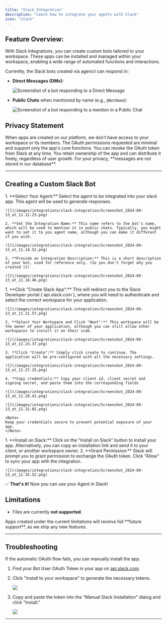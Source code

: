 ```yaml
---
title: "Slack Integration"
description: "Learn how to integrate your agents with Slack"
icon: "slack"
---
```


## **Feature Overview:**

With Slack Integrations, you can create custom bots tailored to your workspace. These apps can be installed and managed within your workspace, enabling a wide range of automated functions and interactions.

Currently, the Slack bots created via agencii can respond in:

- **Direct Messages (DMs):**

    ![Screenshot of a bot responding to a Direct Message](/images/integrations/slack-integration/Screenshot_2024-09-13_at_10.33.06.png)

- **Public Chats** when mentioned by name (e.g., `@BotName`):

    ![Screenshot of a bot responding to a mention in a Public Chat](/images/integrations/slack-integration/Screenshot_2024-09-13_at_10.55.36.png)

## Privacy Statement

<Tip>
When apps are created on our platform, we don't have access to your workspace or its members. The OAuth permissions requested are minimal and support only the app's core functions. You can revoke the OAuth token from Slack at any time. You retain ownership of the app and can distribute it freely, regardless of user growth. For your privacy, **messages are not stored in our database**.
</Tip>

---

## **Creating a Custom Slack Bot**

<Steps>
  <Step title="Provide Basic Details">
    1. **Select Your Agent:** Select the agent to be integrated into your slack app. This agent will be used to generate responses.

    ![](/images/integrations/slack-integration/Screenshot_2024-09-13_at_11.12.23.png)

    2. **Set the Integration Name:** This name refers to the bot's name, which will be used to mention it in public chats. Typically, you might want to set it to you agent name, although you can make it different if you wish.

    ![](/images/integrations/slack-integration/Screenshot_2024-09-13_at_11.14.52.png)

    3. **Provide an Integration Description:** This is a short description of your bot, used for reference only. (So you don't forget why you created it)

    ![](/images/integrations/slack-integration/Screenshot_2024-09-13_at_11.18.46.png)
  </Step>

  <Step title="Create a Slack App">
    1. **Click "Create Slack App":** This will redirect you to the Slack Developer portal (`api.slack.com`), where you will need to authenticate and select the correct workspace for your application.

    ![](/images/integrations/slack-integration/Screenshot_2024-09-13_at_11.21.57.png)

    2. **Select Your Workspace and Click "Next":** This workspace will be the owner of your application, although you can still allow other workspaces to install it on their side.

    ![](/images/integrations/slack-integration/Screenshot_2024-09-13_at_11.23.37.png)

    3. **Click "Create":** Simply click create to continue. The application will be pre-configured with all the necessary settings.

    ![](/images/integrations/slack-integration/Screenshot_2024-09-13_at_11.27.25.png)

    4. **Copy credentials:** Copy your client id, client secret and signing secret, and paste them into the corresponding fields

    ![](/images/integrations/slack-integration/Screenshot_2024-09-13_at_11.29.41.png)

    ![](/images/integrations/slack-integration/Screenshot_2024-09-13_at_11.32.02.png)

    <Note>
    Keep your credentials secure to prevent potential exposure of your app.
    </Note>
  </Step>

  <Step title="Finish Your Installation">
    1. **Install on Slack:** Click on the "Install on Slack" button to install your app.
        <Tip>
        Alternatively, you can copy an installation link and send it to your client, or another workspace owner.
        </Tip>
    2. **Grant Permission:** Slack will prompt you to grant permission to exchange the OAuth token. Click "Allow" to sync your app with the integration.

    ![](/images/integrations/slack-integration/Screenshot_2024-09-13_at_11.35.52.png)
  </Step>
</Steps>

✅ **That's it!** Now you can use your Agent in Slack!

## Limitations

- Files are currently **not supported**.

<Tip>
Apps created under the current limitations will receive full **future support**, as we ship any new features.
</Tip>

---

## **Troubleshooting**

If the automatic OAuth flow fails, you can manually install the app.

1. Find your Bot User OAuth Token in your app on [api.slack.com](https://api.slack.com/).
2. Click "Install to your workspace" to generate the necessary tokens.

    ![](/images/integrations/slack-integration/Screenshot_2024-09-13_at_11.37.28.png)

3. Copy and paste the token into the "Manual Slack Installation" dialog and click "Install."

    ![](/images/integrations/slack-integration/Screenshot_2024-09-13_at_12.33.54.png)


---
